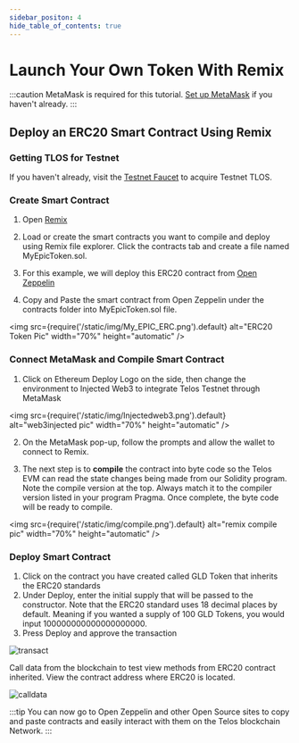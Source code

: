 ```yaml
---
sidebar_positon: 4
hide_table_of_contents: true
---
```


# Launch Your Own Token With Remix

:::caution
MetaMask is required for this tutorial. [Set up MetaMask](/quickstart/evm/setup-a-wallet) if you haven't already.
:::

## Deploy an ERC20 Smart Contract Using Remix

### Getting TLOS for Testnet

If you haven't already, visit the [Testnet Faucet](https://app.telos.net/testnet/developers) to acquire Testnet TLOS.

### Create Smart Contract

1. Open [Remix](http://remix.ethereum.org/)

2. Load or create the smart contracts you want to compile and deploy using Remix file explorer. Click the contracts tab and create a file named MyEpicToken.sol.

3. For this example, we will deploy this ERC20 contract from [Open Zeppelin](https://docs.openzeppelin.com/contracts/4.x/erc20)

4. Copy and Paste the smart contract from Open Zeppelin under the contracts folder into MyEpicToken.sol file.

<img
    src={require('/static/img/My_EPIC_ERC.png').default}
    alt="ERC20 Token Pic"
    width="70%"
    height="automatic"
/>

### Connect MetaMask and Compile Smart Contract

1. Click on Ethereum Deploy Logo on the side, then change the environment to Injected Web3 to integrate Telos Testnet through MetaMask

<img
    src={require('/static/img/Injectedweb3.png').default}
    alt="web3injected pic"
    width="70%"
    height="automatic"
/>

2. On the MetaMask pop-up, follow the prompts and allow the wallet to connect to Remix.

3. The next step is to **compile** the contract into byte code so the Telos EVM can read the state changes being made from our Solidity program. Note the compile version at the top. Always match it to the compiler version listed in your program Pragma. Once complete, the byte code will be ready to compile.

<img
    src={require('/static/img/compile.png').default}
    alt="remix compile pic"
    width="70%"
    height="automatic"
/>

### Deploy Smart Contract

1. Click on the contract you have created called GLD Token that inherits the ERC20 standards
2. Under Deploy, enter the initial supply that will be passed to the constructor. Note that the ERC20 standard uses 18 decimal places by default. Meaning if you wanted a supply of 100 GLD Tokens, you would input 100000000000000000000.
3. Press Deploy and approve the transaction

![transact](/img/deploy.png)

Call data from the blockchain to test view methods from ERC20 contract inherited. View the contract address where ERC20 is located. 


![calldata](/img/call_data.png)

:::tip
You can now go to Open Zeppelin and other Open Source sites to copy and paste contracts and easily interact with them on the Telos blockchain Network.
:::
